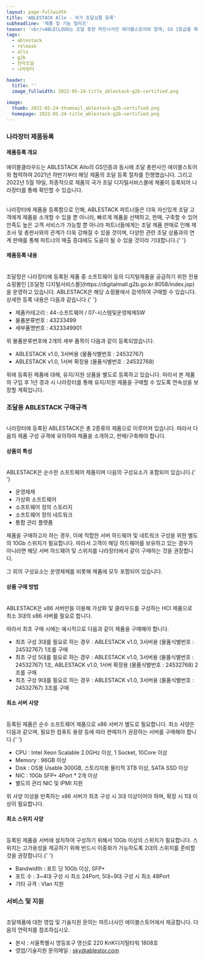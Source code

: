 ```yaml
---
layout: page-fullwidth
title: 'ABLESTACK Allo - 국가 조달상품 등록'
subheadline: '제품 및 기능 릴리즈'
teaser: '<br/>ABLECLOUD는 조달 총판 파트너사인 에이블스토어와 함께, GS 1등급을 획득한 ABLESTACK Allo를 국가 조달상품으로 등록하였습니다. 이제 HCI를 통해 다양한 가상화 환경 및 클라우드 환경을 구축하고자 하는 중앙행정기관 및 지방자치단체, 공공기관은 조달청 디지털서비스몰에서 ABLESTACK을 바로 구매할 수 있습니다.'
tags:
  - ablestack
  - release
  - allo
  - g2b
  - 전자조달
  - 나라장터

header:
  title: ''
  image_fullwidth: 2022-05-24-title_ablestack-g2b-certified.png

image:
  thumb: 2022-05-24-thumnail_ablestack-g2b-certified.png
  homepage: 2022-05-24-title_ablestack-g2b-certified.png
---
```


### 나라장터 제품등록

#### 제품등록 개요

에이블클라우드는 ABLESTACK Allo의 GS인증과 동시에 조달 총판사인 에이블스토어와 협력하여 2021년 하반기부터 해당 제품의 조달 등록 절차를 진행했습니다. 그리고 2022년 5월 19일, 최종적으로 제품의 국가 조달 디지털서비스몰에 제품이 등록되어 나라장터를 통해 확인할 수 있습니다.

<br />
나라장터에 제품을 등록함으로 인해, ABLESTACK 파트너들은 더욱 자신있게 조달 고객에게 제품을 소개할 수
있을 뿐 아니라, 빠르게 제품을 선택하고, 판매, 구축할 수 있어 만족도 높은 고객 서비스가 가능할 뿐 아니라
파트너들에게는 조달 제품 판매로 인해 제조사 및 총판사와의 관계가 더욱 강해질 수 있을 것이며, 다양한 관련
조달 상품과의 연계 판매를 통해 파트너의 매출 증대에도 도움이 될 수 있을 것이라 기대합니다.{' '}

#### 제품등록 내용

<br />
조달청은 나라장터에 등록된 제품 중 소프트웨어 등의 디지털제품을 공급하기 위한 전용 쇼핑몰인 [조달청 디지털서비스몰](https://digitalmall.g2b.go.kr:8058/index.jsp)을
운영하고 있습니다. ABLESTACK은 해당 쇼핑몰에서 검색하여 구매할 수 있습니다. 상세한 등록 내용은 다음과
같습니다.{' '}

- 제품카테고리 : 44-소프트웨어 / 07-시스템및운영체제SW
- 물품분류번호 : 43233499
- 세부품명번호 : 4323349901

위 물품분류번호에 2개의 세부 품목이 다음과 같이 등록되었습니다.

- ABLESTACK v1.0, 3서버용 (물품식별번호 : 24532767)
- ABLESTACK v1.0, 1서버 확장용 (물품식별번호 : 24532768)

위에 등록된 제품에 대해, 유지/지원 상품을 별도로 등록하고 있습니다. 따라서 본 제품의 구입 후 1년 경과 시 나라장터를 통해 유지/지원 제품을 구매할 수 있도록 연속성을 보장할 계획입니다.

### 조달용 ABLESTACK 구매규격

<br />
나라장터에 등록된 ABLESTACK은 총 2종류의 제품으로 이루어져 있습니다. 따라서 다음의 제품 구성 규격에 유의하여
제품을 소개하고, 판매/구축해야 합니다.
<br />

#### 상품의 특성

<br />
ABLESTACK은 순수한 소프트웨어 제품이며 다음의 구성요소가 포함되어 있습니다.{' '}

- 운영체제
- 가상화 소프트웨어
- 소프트웨어 정의 스토리지
- 소프트웨어 정의 네트워크
- 통합 관리 플랫폼

제품을 구매하고자 하는 경우, 이에 적합한 서버 하드웨어 및 네트워크 구성을 위한 별도의 10Gb 스위치가 필요합니다. 따라서 고객이 해당 하드웨어를 보유하고 있는 경우가 아니라면 해당 서버 하드웨어 및 스위치를 나라장터에서 같이 구매하는 것을 권장합니다.

그 외의 구성요소는 운영체제를 비롯해 제품에 모두 포함되어 있습니다.

#### 상품 구매 방법

<br />
ABLESTACK은 x86 서버만을 이용해 가상화 및 클라우드를 구성하는 HCI 제품으로 최소 3대의 x86 서버를 필요로
합니다.

따라서 최초 구매 시에는 예시적으로 다음과 같이 제품을 구매해야 합니다.

- 최초 구성 3대를 필요로 하는 경우 : ABLESTACK v1.0, 3서버용 (물품식별번호 : 24532767) 1조를 구매
- 최초 구성 5대를 필요로 하는 경우 : ABLESTACK v1.0, 3서버용 (물품식별번호 : 24532767) 1조, ABLESTACK v1.0, 1서버 확장용 (물품식별번호 : 24532768) 2조를 구매
- 최초 구성 9대를 필요로 하는 경우 : ABLESTACK v1.0, 3서버용 (물품식별번호 : 24532767) 3조를 구매

#### 최소 서버 사양

<br />
등록된 제품은 순수 소프트웨어 제품으로 x86 서버가 별도로 필요합니다. 최소 사양은 다음과 같으며, 필요한
컴퓨트 용량 등에 따라 판매자가 권장하는 서버를 구매해야 합니다.{' '}

- CPU : Intel Xeon Scalable 2.0GHz 이상, 1 Socket, 10Core 이상
- Memory : 96GB 이상
- Disk : OS용 Usable 300GB, 스토리지용 물리적 3TB 이상, SATA SSD 이상
- NIC : 10Gb SFP+ 4Port \* 2개 이상
- 별도의 관리 NIC 및 IPMI 지원

위 사양 이상을 만족하는 x86 서버가 최초 구성 시 3대 이상이어야 하며, 확장 시 1대 이상이 필요합니다.

#### 최소 스위치 사양

<br />
등록된 제품을 서버에 설치하여 구성하기 위해서 10Gb 이상의 스위치가 필요합니다. 스위치는 고가용성을 제공하기
위해 반드시 이중화가 가능하도록 2대의 스위치를 준비할 것을 권장합니다.{' '}

- Bandwidth : 포트 당 10Gb 이상, SFP+
- 포트 수 : 3~4대 구성 시 최소 24Port, 5대~9대 구성 시 최소 48Port
- 기타 규격 : Vlan 지원

### 서비스 및 지원

<br />
조달제품에 대한 영업 및 기술지원 문의는 파트너사인 에이블스토어에서 제공합니다. 다음의 연락처를 참조하십시오.

- 본사 : 서울특별시 영등포구 영신로 220 KnK디지털타워 1808호
- 영업/기술지원 문의메일 : [sky@ablestor.com](mailto:sky@ablestor.com)

<br />
